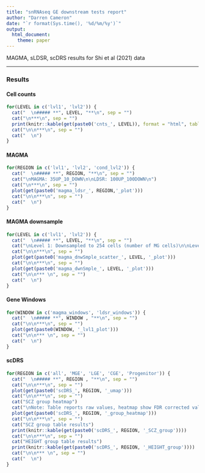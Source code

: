 ```yaml
---
title: "snRNAseq GE downstream tests report"
author: "Darren Cameron"
date: "`r format(Sys.time(), '%d/%m/%y')`"
output: 
  html_document:
    theme: paper
---
```


MAGMA, sLDSR, scDRS results for Shi et al (2021) data

*** 

### **Results** {.tabset}

#### **Cell counts** {.tabset}

```r
for(LEVEL in c('lvl1', 'lvl2')) {
  cat("  \n##### **", LEVEL, "**\n", sep = "")
  cat("\n***\n", sep = "")
  print(knitr::kable(get(paste0('cnts_', LEVEL)), format = "html", table.attr = "style='width:30%;'"))
  cat("\n\n***\n", sep = "")
  cat("  \n")
}
```

#### **MAGMA** {.tabset}

```r
for(REGION in c('lvl1', 'lvl2', 'cond_lvl2')) {
  cat("  \n##### **", REGION, "**\n", sep = "")
  cat("\nMAGMA: 35UP_10_DOWN\n\nLDSR: 100UP_100DOWN\n")
  cat("\n***\n", sep = "")
  plot(get(paste0('magma_ldsr_', REGION,'_plot')))
  cat("\n\n***\n", sep = "")
  cat("  \n")
}
```


#### **MAGMA downsample** {.tabset}

```r
for(LEVEL in c('lvl1', 'lvl2')) {
  cat("  \n##### **", LEVEL, "**\n", sep = "")
  cat("\nLevel 1: Downsampled to 254 cells (number of MG cells)\n\nLevel: - Downsampled to 300 cells (28 of 30 cells)\n")
  cat("\n\n***\n", sep = "")
  plot(get(paste0('magma_dnwSmple_scatter_', LEVEL, '_plot')))
  cat("\n\n***\n", sep = "")
  plot(get(paste0('magma_dwnSmple_', LEVEL, '_plot')))
  cat("\n\n*** \n", sep = "")
  cat("  \n")
}
```

#### **Gene Windows** {.tabset}

```r
for(WINDOW in c('magma_windows', 'ldsr_windows')) {
  cat("  \n##### **", WINDOW , "**\n", sep = "")
  cat("\n\n***\n", sep = "")
  plot(get(paste0(WINDOW, '_lvl1_plot')))
  cat("\n\n*** \n", sep = "")
  cat("  \n")
}
```

#### **scDRS** {.tabset}

```r
for(REGION in c('all', 'MGE', 'LGE', 'CGE', 'Progenitor')) {
  cat("  \n##### **", REGION , "**\n", sep = "")
  cat("\n\n***\n", sep = "")
  plot(get(paste0('scDRS_', REGION, '_umap')))
  cat("\n\n***\n", sep = "")
  cat("SCZ group heatmap")
  cat("\nNote: Table reports raw values, heatmap show FDR corrected values\n\nSquare: Sig group GWAS assoc.\n\nCross: Sig hetero GWAS assoc.")
  plot(get(paste0('scDRS_', REGION, '_group_heatmap')))
  cat("\n\n***\n", sep = "")
  cat("SCZ group table results")
  print(knitr::kable(get(paste0('scDRS_', REGION, '_SCZ_group'))))
  cat("\n\n***\n", sep = "")
  cat("HEIGHT group table results")
  print(knitr::kable(get(paste0('scDRS_', REGION, '_HEIGHT_group'))))
  cat("\n\n*** \n", sep = "")
  cat("  \n")
}
```

